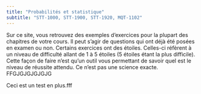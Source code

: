 ```yaml
---
title: "Probabilités et statistique"
subtitle: "STT-1000, STT-1900, STT-1920, MQT-1102"
---
```


Sur ce site, vous retrouvez des exemples d'exercices pour la plupart des chapitres de votre cours. Il peut s'agir de questions qui ont déjà été posées en examen ou non. Certains exercices ont des étoiles. Celles-ci réfèrent à un niveau de difficulté allant de 1 à 5 étoiles (5 étoiles étant la plus difficile). Cette façon de faire n'est qu'un outil vous permettant de savoir quel est le niveau de réussite attendu. Ce n'est pas une science exacte. FFGJGJGJGJGJG

Ceci est un test en plus.fff

